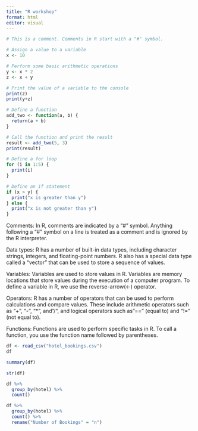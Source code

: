 ---
title: "R workshop"
format: html
editor: visual
---

```{r}
# This is a comment. Comments in R start with a "#" symbol.

# Assign a value to a variable
x <- 10

# Perform some basic arithmetic operations
y <- x * 2
z <- x + y

# Print the value of a variable to the console
print(z)
print(y+z)
```

```{r}
# Define a function
add_two <- function(a, b) {
  return(a + b)
}

# Call the function and print the result
result <- add_two(5, 3)
print(result)
```

```{r}
# Define a for loop
for (i in 1:5) {
  print(i)
}
```

```{r}
# Define an if statement
if (x > y) {
  print("x is greater than y")
} else {
  print("x is not greater than y")
}
```

Comments: In R, comments are indicated by a "\#" symbol. Anything following a "\#" symbol on a line is treated as a comment and is ignored by the R interpreter.

Data types: R has a number of built-in data types, including character strings, integers, and floating-point numbers. R also has a special data type called a "vector" that can be used to store a sequence of values.

Variables: Variables are used to store values in R. Variables are memory locations that store values during the execution of a computer program. To define a variable in R, we use the reverse-arrow(\<-) operator.

Operators: R has a number of operators that can be used to perform calculations and compare values. These include arithmetic operators such as "+", "-", "\*", and"/", and logical operators such as"==" (equal to) and "!=" (not equal to).

Functions: Functions are used to perform specific tasks in R. To call a function, you use the function name followed by parentheses.

```{r}
df <- read_csv("hotel_bookings.csv")
df
```

```{r}
summary(df)
```

```{r}
str(df)
```

```{r}
df %>%
  group_by(hotel) %>%
  count()
```

```{r}
df %>%
  group_by(hotel) %>%
  count() %>%
  rename("Number of Bookings" = "n")
```
